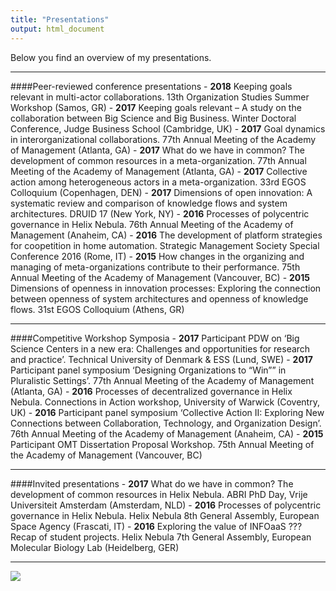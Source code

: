 ```yaml
---
title: "Presentations"
output: html_document
---
```

Below you find an overview of my presentations.

***
####Peer-reviewed conference presentations
- **2018**  Keeping goals relevant in multi-actor collaborations. 13th Organization Studies Summer Workshop (Samos, GR)
- **2017**  Keeping goals relevant -- A study on the collaboration between Big Science and Big Business. Winter Doctoral Conference, Judge Business School (Cambridge, UK)
- **2017**	Goal dynamics in interorganizational collaborations. 77th Annual Meeting of the Academy of Management (Atlanta, GA)
- **2017**	What do we have in common? The development of common resources in a meta-organization. 77th Annual Meeting of the Academy of Management (Atlanta, GA)
- **2017**	Collective action among heterogeneous actors in a meta-organization. 33rd EGOS Colloquium (Copenhagen, DEN)
- **2017**	Dimensions of open innovation: A systematic review and comparison of knowledge flows and system architectures. DRUID 17 (New York, NY)
- **2016**	Processes of polycentric governance in Helix Nebula. 76th Annual Meeting of the Academy of Management (Anaheim, CA)
- **2016**	The development of platform strategies for coopetition in home automation. Strategic Management Society Special Conference 2016 (Rome, IT)
- **2015**	How changes in the organizing and managing of meta-organizations contribute to their performance. 75th Annual Meeting of the Academy of Management (Vancouver, BC)
- **2015**	Dimensions of openness in innovation processes: Exploring the connection between openness of system architectures and openness of knowledge flows. 31st EGOS Colloquium (Athens, GR)

***
####Competitive Workshop Symposia
- **2017**	Participant PDW on 'Big Science Centers in a new era: Challenges and opportunities for research and practice'. Technical University of Denmark & ESS (Lund, SWE)
- **2017**	Participant panel symposium 'Designing Organizations to "Win"" in Pluralistic Settings'. 77th Annual Meeting of the Academy of Management (Atlanta, GA)
- **2016**	Processes of decentralized governance in Helix Nebula. Connections in Action workshop, University of Warwick (Coventry, UK)
- **2016**	Participant panel symposium 'Collective Action II: Exploring New Connections between Collaboration, Technology, and Organization Design'. 76th Annual Meeting of the Academy of Management (Anaheim, CA)
- **2015**	Participant OMT Dissertation Proposal Workshop. 75th Annual Meeting of the Academy of Management (Vancouver, BC)

***
####Invited presentations
- **2017**	What do we have in common? The development of common resources in Helix Nebula. ABRI PhD Day, Vrije Universiteit Amsterdam (Amsterdam, NLD)
- **2016**	Processes of polycentric governance in Helix Nebula. Helix Nebula 8th General Assembly, European Space Agency (Frascati, IT)
- **2016**	Exploring the value of INFOaaS ??? Recap of student projects. Helix Nebula 7th General Assembly, European Molecular Biology Lab (Heidelberg, GER)

***

![](http://www.jochemhummel.com/pictures/IMG_0619.jpg)